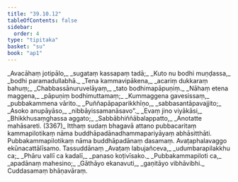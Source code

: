 ```yaml
---
title: "39.10.12"
tableOfContents: false
sidebar:
  order: 4
type: "tipitaka"
basket: "su"
book: "ap1"
---
```



<DynamicBreadcrumb />

<Division number="92" book="ap1">

<Paragraph number="4286" type="verses" book="ap1">
_Avacāhaṃ jotipālo,_  
_sugataṃ kassapaṃ tadā;_  
_Kuto nu bodhi muṇḍassa,_  
_bodhi paramadullabhā._  

</Paragraph>

</Division>
<Division number="93" book="ap1">

<Paragraph number="4287" type="verses" book="ap1">
_Tena kammavipākena,_  
_acariṃ dukkaraṃ bahuṃ;_  
_Chabbassānuruvelāyaṃ,_  
_tato bodhimapāpuṇiṃ._  

</Paragraph>

</Division>
<Division number="94" book="ap1">

<Paragraph number="4288" type="verses" book="ap1">
_Nāhaṃ etena maggena,_  
_pāpuṇiṃ bodhimuttamaṃ;_  
_Kummaggena gavesissaṃ,_  
_pubbakammena vārito._  

</Paragraph>

</Division>
<Division number="95" book="ap1">

<Paragraph number="4289" type="verses" book="ap1">
_Puññapāpaparikkhīṇo,_  
_sabbasantāpavajjito;_  
_Asoko anupāyāso,_  
_nibbāyissamanāsavo”._  

</Paragraph>

</Division>
<Division number="96" book="ap1">

<Paragraph number="4290" type="verses" book="ap1">
_Evaṃ jino viyākāsi,_  
_Bhikkhusaṃghassa aggato;_  
_Sabbābhiññābalappatto,_  
_Anotatte mahāsareti. (3367)_  

</Paragraph>

<Paragraph number="4291" book="ap1">
Itthaṃ sudaṃ bhagavā attano pubbacaritaṃ kammapilotikaṃ nāma buddhāpadānadhammapariyāyaṃ abhāsitthāti.

</Paragraph>
</Division>

<Paragraph number="4292" type="center" book="ap1">
Pubbakammapilotikaṃ nāma buddhāpadānaṃ dasamaṃ.



</Paragraph>

<Paragraph number="4293" type="center" book="ap1">
Avaṭaphalavaggo ekūnacattālīsamo.



</Paragraph>

<Paragraph number="4294" type="center" book="ap1">
Tassuddānaṃ


</Paragraph>

<Paragraph number="4295" type="verses" book="ap1">
_Avaṭaṃ labujañceva,_  
_udumbarapilakkhu ca;_  
_Phāru vallī ca kadalī,_  
_panaso koṭivīsako._  

</Paragraph>

<Paragraph number="4296" type="verses" book="ap1">
_Pubbakammapiloti ca,_  
_apadānaṃ mahesino;_  
_Gāthāyo ekanavuti,_  
_gaṇitāyo vibhāvibhi._  


</Paragraph>

<Paragraph number="4297" type="center" book="ap1">
Cuddasamaṃ bhāṇavāraṃ.
</Paragraph>
